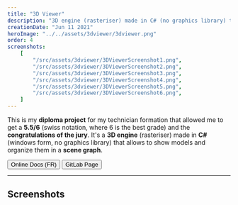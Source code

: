 ```yaml
---
title: "3D Viewer"
description: "3D engine (rasteriser) made in C# (no graphics library) that allows to show models and organize them in a scene graph."
creationDate: "Jun 11 2021"
heroImage: "../../assets/3dviewer/3dviewer.png"
order: 4
screenshots:
    [
        "/src/assets/3dviewer/3DViewerScreenshot1.png",
        "/src/assets/3dviewer/3DViewerScreenshot2.png",
        "/src/assets/3dviewer/3DViewerScreenshot3.png",
        "/src/assets/3dviewer/3DViewerScreenshot4.png",
        "/src/assets/3dviewer/3DViewerScreenshot5.png",
        "/src/assets/3dviewer/3DViewerScreenshot6.png",
    ]
---
```



This is my **diploma project** for my technician formation that allowed me to get a **5.5/6** (swiss notation, where 6 is the best grade) and the **congratulations of the jury**.
It's a **3D engine** (rasteriser) made in **C#** (windows form, no graphics library) that allows to show models and organize them in a **scene graph**.

<div class="flex">
	<Button href="https://3dviewer.readthedocs.io/fr/latest/">
		Online Docs (FR)
	</Button>
	<Button href="https://gitlab.com/Stowy/3dviewer">GitLab Page</Button>
</div>

---

## Screenshots


<ScreenshotList screenshots={frontmatter.screenshots} imageClasses="w-full" />
